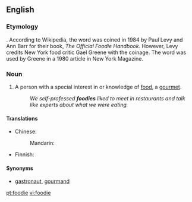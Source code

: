 ==English==

===Etymology===
{{suffix|food|ie}}. According to Wikipedia, the word was coined in 1984 by Paul Levy and Ann Barr for their book, ''The Official Foodie Handbook''. However, Levy credits New York food critic Gael Greene with the coinage. The word was used by Greene in a 1980 article in New York Magazine.

===Noun===
{{en-noun}}
{{wikipedia}}

#{{slang}} A person with a special interest in or knowledge of [[food]], a [[gourmet]].
#:''We self-professed '''foodies''' liked to meet in restaurants and talk like experts about what we were eating.''

====Translations====
{{trans-top|person with special interest in food}}
* Chinese:
*: Mandarin: {{t|cmn|美食家|tr=měishíjiā|sc=Hani}}
{{trans-mid}}
* Finnish: {{t+|fi|herkkusuu}}
{{trans-bottom}}

====Synonyms====
* {{sense|person who appreciates good food}} [[gastronaut]], [[gourmand]]

[[pt:foodie]]
[[vi:foodie]]